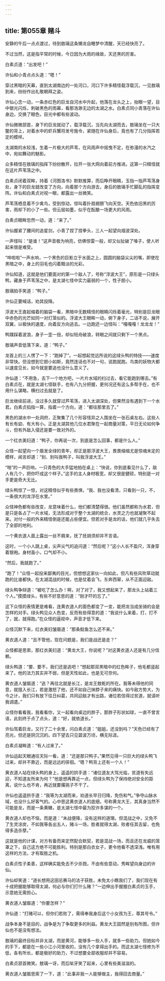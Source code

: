 ```yaml
---
---
---
```

title: 第055章 赌斗
---





安静的午后一点点渡过，待到敖璃这条懒龙自睡梦中清醒，天已经快亮了。

不过当然，这是指平常的时候，今日因为大雨的缘故，天还黑的厉害。

白素贞道：“出发吧！”

许仙和小青点点头道：“嗯！”

穿过黑暗的天幕，直到太湖南边的一处河口，河口下许多精怪载浮载沉，一见敖璃到来，纷纷作出礼敬朝拜之姿。

许仙心念一动，一条赤红色的巨龙自河水中升起，他落在龙头之上，抬眼一望，目中银光闪烁，刺破黑色的雨幕，看那浩渺无边的太湖之水。白素贞同小青落在许仙身边，交换了眼色，目光中都有些波动。

许仙微微颔首，身下的巨龙就动了，载浮载沉，当先向太湖而去，敖璃坐在一只大鳖的背上，对着水中的虾兵蟹将发号施令，紧随在许仙身后，竟也有了几分指挥若定的模样。

太湖南的水较浅，生着一片极大的芦苇，在风雨声中摇曳不定，在弥漫的水汽之中，宛如舞动的魅影。

众多精怪在敖璃的指挥下纷纷散开，拉开一张大网向着前方推进。这第一只精怪就在这片芦苇荡之中。

白素贞闭着双眸，持着《河图洛书》默默推算，而后睁开眼睛，玉指一指芦苇荡身处，身下的巨龙就改变了方向，向着那个方向游去，身后的敖璃手忙脚乱的指挥变阵。许仙和白素贞对视一眼，都露出一丝微笑。

芦苇荡栖息着不少禽鸟，受到惊动，惊叫着扑扇翅膀飞向天空。天色依旧黑的厉害，雨却下的小了一些。但云层如墨，似乎在酝酿一场更大的风雨。

白素贞眼眸忽然一动，道：“来了。”

许仙握紧了腰间的追星剑，小青了捏了捏拳头，三人一起望向烟波深处。

一声怪叫：“是谁！”这声音极为响亮，仿佛惊雷一般，却又似扯破了嗓子，使人听起来很是难受。

“哗啦啦”一声水响，一个黑色的巨影立于水面之上，圆圆的脑袋尖尖的嘴，即使在黑暗之中，身上的羽毛也闪着黯淡的光彩。

许仙知道，这就是他们要面对的第一个敌人了，号称“浮波大王”，原形是一只绿头鸭，藏身于芦苇荡之中，是太湖七怪中实力最弱的一个，性子胆小。

敖璃拍手笑道：“鸭子。”

许仙正要喊话，劝其投降。

浮波大王直起缩着的脑袋一看，黑暗中无数精怪的眼睛闪烁着毫光，特别是巨龙眼中赤色的光芒如同一对灯笼似的。浮波大王眼眸一动，俯下身子，二话不说，展开双翼，以极快的速度，向着反方向逃去。一边跑还一边怪叫：“嘎嘎嘎！龙龙龙！”

鸭蹼踩着波浪，身子一歪一扭，却似轻舟破浪，转眼之间就只剩下一个黑点。

敖璃声音低落下来，道：“鸭子。”

龙首上的三人愣了一下：“跑掉了”。一起想起觉远所说的这绿头鸭的特技——速度非常快。但没想到它胆小如斯，竟然连话也不对一句，说跑就跑。鸟类的妖物大都以速度见长，如今就是要追也没什么意义了。

许仙道：“不用急，去下一个地方吧，一片片水域的扫过去，看它能跑到哪去。”有白素贞在，就是太湖七怪联手，也有八九分把握，更何况还有这么多帮手在，也不用什么谋略，横扫过去就是了。

巨龙继续前进，没过多久就穿过芦苇荡，进入太湖深处，但果然没有遇到下一个水君。白素贞掐指一算，指着一个方向，道：“都往那里去了。”

黑色的湖水中一处洞府，正聚集了几个形容怪异之人围坐在一张石桌左右。这些人有长有幼、有大有小。正是太湖其他几位水君聚在一起商量对策，平日无论如何争斗，但有外敌入侵还是要一致对外的。

一个红衣美妇道：“鸭子，你再说一次，到底是怎么回事，都是什么人。”

众怪一起望向一个眉发全绿的青年，却正是那浮波大王，畏畏缩缩尤是惊魂未定的模样，闻言却道：“别、别叫我鸭子，叫我浮波大王。”

“啪”的一声巨响，一只青色的大手猛地拍在桌上：“快说，你到底看见什么了，敌人有几个，把你吓成这个样子。”这手的主人身材极宽，却又很是健硕，特别是一对手更是奇大无比。

绿头鸭惊了一惊，对这精怪似乎有些畏惧，“我、我也没看清，只看到一只，不，一条很大的龙浮在水里。”

众怪神色都有些改变，龙意味着什么，他们都清楚得很。他们虽然都称为水君，但是只是各占了一片水域，无法形成对于整个太湖的统合，水灵之力也就凝聚不起来。对付一般的外来精怪倒是还能占些便宜。但若对手是龙的话，他们就几乎失去了全部的地利。

一个黄衣道人面上露出一丝不屑来，抚了抚胡须却并不言语。

这时，一个小人跳上桌，尖声尖气的追问道：“然后呢？”这小人长不盈尺，浑身穿着银袍。身材虽小，口气却不小。

“然后，我就跑了。”

“跑了！”众怪一起投来鄙夷的目光，但想想这家伙一向如此，但凡有些风吹草动就跑的比谁都快。在太湖混战的时候，也是仗着会飞，东奔西窜，从不正面迎敌。

绿头鸭争辩道：“被吃了怎么办！啊，对了对了，我又想起来了，那龙头上站着三个人。”摸摸绿头，有些不好意思的道：“刚才吓的忘了。”

这下众怪的表情更是难看，连黄衣道人的面色都变了一变，能把龙当成坐骑的会是怎样的对手。绿头鸭见众人色变，反而有些得意的道：“我说什么来着，打，打不了，就，就得跑。”在众怪的逼视中，声音才低下来。

众怪沉默下来，红衣美妇皱眉道：“那条鲶鱼怎么还不来。”

黄衣道人道：“且不管他，现在问题是，我们是战还是走？”

众怪都是思索，那红衣美妇道：“黄龙大王，你说呢？”对这黄衣道人还是有几分信赖。

绿头鸭道：“要、要不，我们还是逃吧！”想起那双黑暗中的红色眸子，他毛都竖起来了。他的法力其实并不弱，但是天性如此，也是无可奈何。

黄衣道人皱眉道：“逃？再往北就是长江，是龙王敖乾的所在。我等未得他的同意，就擅入长江，若是激怒了他，还不如自己抹脖子来的痛快。如今敌方势大，为今之计，我们只有放下往日纠葛，共同迎敌才有出路，诸位若信得过贫道，就请听我调遣。”

众怪你看看我，我看看你，又一起看向桌边的胖子，那胖子形状如球，一直不曾言语，此刻终于点了点头，道：“好，就依道长。”

许仙驾着巨龙，又行了二十余里，问白素贞道：“姐姐，还没到吗？”天色已经有了亮光，但还是阴沉沉的。四下望去只见碧波万顷，横无际涯。

白素贞凝眸道：“有人过来了。”

许仙运起天眼通往天际一看，道：“还是那只鸭子。”果然见得一只巨大的绿头鸭飞过来，却并不靠近，而是远远的徘徊。“嗯？鸭背上还有一个人！”

黄衣道人站在绿头鸭的身上，遥遥的拱手道：“诸位道友大驾光临，贫道有失远迎，不知道友所来为何？”他是想再靠近一点，但绿头鸭为了保持绝对安全的距离，说什么也不肯，再近就要撂挑子不干了。

许仙也遥遥拱手道：“我等为太湖而来，劝道长早日归降，免伤和气。”争夺山脉水域，也没什么好客气的。心中思这黄衣道人的底细，号称黄龙大王，其真身当然不可能是龙，而是一条黄鳝，是太湖七怪中最为狡诈多谋的一个。

黄衣道人却也不恼，而是道：“未战便降，没有这样的道理。但混战之中，又免不了生灵涂炭，不如我等各出五人，赌斗一场，胜者就得太湖，败者任其去留，也免得多造杀孽。”

这就是他的计谋，对方有备而来定然配合默契，若是混战一场，而且还在龙威的笼罩之下，自己这方绝不可能胜利。特别是那白衣女子，更令他看不透深浅。唯有用这样的方法，才有取胜之机。

白素贞性子柔善，这样确实能免去不少杀戮，不由有些意动，秀眸望向身边的许仙。

许仙却笑道：“道长想用这田忌赛马的法子获胜，未免太小瞧我们了，我们现在有十成把握能够取得太湖，何必与你们打什么赌？”一边伸出手握握白素贞的玉手，示意她无需担心。

黄衣道人皱眉道：“你要怎样？”

许仙道：“打赌可以，但你们若败了，需得奉我身后这个小女孩为王，尊其号令。”

战争本身不是目的，战争是为了争取更多的利益。黄龙大王固然是别有所图，但许仙也不是没有想法。

敖璃的最终目标并非太湖，而是黄河，能够多一些人手，就多一些助力。但她如今的手下，都是在一些小江小河里收的，没有几个拿得出手的。而这太湖七怪修为不低，各有所长，都是极好的助力，不过想要全部收服却并不容易。

白素贞颔首微笑。敖璃一讶，而后呲牙笑了起来，心里有些美滋滋的。

黄衣道人皱眉思索了一下，道：“此事非我一人能够做主，我得回去商量。”